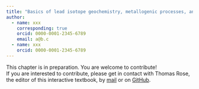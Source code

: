 ```yaml
---
title: "Basics of lead isotope geochemistry, metallogenic processes, and metallurgical processes"
author: 
  - name: xxx
    corresponding: true
    orcid: 0000-0001-2345-6789
    email: a@b.c
  - name: xxx
    orcid: 0000-0001-2345-6789
---
```


::: {.callout-caution title="In preparation"}
This chapter is in preparation. You are welcome to contribute!  
If you are interested to contribute, please get in contact with Thomas Rose, the editor of this interactive textbook, by [mail](mailto:thomas.rose@bergbaumuseum.de?subject=LIA%20textbook) or on [GitHub](https://github.com/archmetalDBM/GlobaLID-Edu). 
:::
